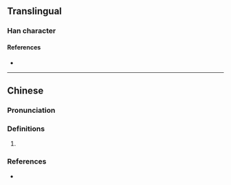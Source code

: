 {{character info/new}}
==Translingual==

===Han character===
{{Han char|rn=69|rad=斤|as=13|sn=17|four=76227|canj=HLWLI|ids=⿰斤蜀}}
====References====
* {{Han ref|kx=0480.320|dkj=13605|hdz=32028.040|uh=65B6|ud=26038|bh=ECF0|bd=60656}}

----

==Chinese==
{{zh-forms}}

===Pronunciation===
{{zh-pron
|c=cuk1
|cat=pn
}}

===Definitions===
{{zh-hanzi}}

# {{n-g|Used in personal names.}}

===References===
* {{R:twedu|ㄔㄨˋ}}